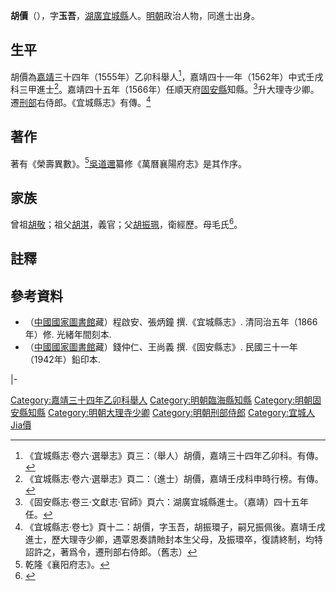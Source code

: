 {{Otheruses|胡價}}
{{明清人物信息框
| 姓名 = 胡價
| 原名 =
| 圖片名稱= 
| 圖片大小 =
| 圖片說明 = 
| 最高職務 = 刑部右侍郎
| 國家 = 大明 
| 爵位 =
| 籍貫 = 湖廣襄陽府宜城縣
| 族裔 = 
| 字號 = 字玉吾
| 諡號 =
| 出生日期 = 生年不详
| 出生地點 = 
| 逝世日期 = 卒年不详
| 逝世地點 =
| 墓葬 =
| 配偶 = 
| 親屬 = 
| 出身 =
* 嘉靖四十一年壬戌科同進士出身
| 經歷 =
| 著作 =  
}}
'''胡價'''（{{bd|？||？||catIdx=L}}），字'''玉吾'''，[[湖廣|湖廣]][[宜城縣|宜城縣]]人。[[明朝|明朝]]政治人物，同進士出身。

== 生平 ==
胡價為[[嘉靖|嘉靖]]三十四年（1555年）乙卯科舉人<ref>《宜城縣志·卷六·選舉志》頁三：（舉人）胡價，嘉靖三十四年乙卯科。有傳。</ref>，嘉靖四十一年（1562年）中式壬戌科三甲進士<ref>《宜城縣志·卷六·選舉志》頁二：（進士）胡價，嘉靖壬戌科申時行榜。有傳。</ref>。嘉靖四十五年（1566年）任順天府[[固安縣|固安縣]]知縣。<ref>《固安縣志·卷三·文獻志·官師》頁六：湖廣宜城縣進士。（嘉靖）四十五年任。</ref>升大理寺少卿。遷[[刑部|刑部]]右侍郎。《宜城縣志》有傳。<ref>《宜城縣志·卷七》頁十二：胡價，字玉吾，胡振環子，嗣兄振佩後。嘉靖壬戌進士，歷大理寺少卿，遇覃恩奏請貤封本生父母，及振環卒，復請終制，均特詔許之，著爲令，遷刑部右侍郎。（舊志）</ref>

== 著作 ==
著有《榮壽異數》。<ref>乾隆《襄阳府志》。</ref>[[吳道邇|吳道邇]]纂修《萬曆襄陽府志》是其作序。

== 家族 ==
曾祖[[胡敬|胡敬]]；祖父[[胡淇|胡淇]]，義官；父[[胡振珮|胡振珮]]，衛經歷。母毛氏<ref>{{Cite book|title=天一阁藏明代科举录选刊 登科录 点校本|author=龚延明主编|publisher=宁波出版社|year=2016|isbn=978-7-5526-2320-8|location=宁波|pages=|quote=《天一閣藏明代科舉錄選刊.登科錄》之《嘉靖四十一年壬戌科登科錄》}}</ref>。

== 註釋 ==
{{reflist}}

== 參考資料 ==
*（[[中國國家圖書館|中國國家圖書館]]藏）程啟安、張炳鐘 撰.《宜城縣志》. 清同治五年（1866年）修. 光緒年間刻本.
*（[[中國國家圖書館|中國國家圖書館]]藏）錢仲仁、王尚義 撰.《固安縣志》. 民國三十一年（1942年）鉛印本.

{{start box}}
{{s-off}}
{{s-before|[[黃誥_(嘉靖進士)|黃誥]]}}
{{s-title|明朝臨海縣知縣|1563年－1565年}}
{{s-after|[[周思稷|周思稷]]}}
|-
{{succession box|[[李承式|李承式]]|[[劉泮|劉泮]]|明朝[[固安縣知縣列表|固安縣知縣]]|<small>嘉靖四十五年（1566年）上任</small>}}
{{end box}}

{{嘉靖四十一年壬戌科殿試金榜}}

{{Authority control}}

{{DEFAULTSORT:Hu胡}}
[[Category:嘉靖三十四年乙卯科舉人|Category:嘉靖三十四年乙卯科舉人]]
[[Category:明朝臨海縣知縣|Category:明朝臨海縣知縣]]
[[Category:明朝固安縣知縣|Category:明朝固安縣知縣]]
[[Category:明朝大理寺少卿|Category:明朝大理寺少卿]]
[[Category:明朝刑部侍郎|Category:明朝刑部侍郎]]
[[Category:宜城人|Category:宜城人]]
[[Category:胡姓|Jia價]]